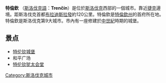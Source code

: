 {{Infobox City
|chinese_name = 特倫欽
|official_name = Trenčín
|image_flag= Flag of Trenčín.svg
|image_seal= Coat of Arms of Trenčín.svg
|image_map = 
|image_skyline = Trenčín, pamiatky z mosta 3.jpg
|image_caption = 
|mapsize = 
|subdivision_type = [[国家|国家]]
|subdivision_name = [[斯洛伐克|斯洛伐克]]
|leader_title = 
|leader_name =
|region= 
|departement= 
|party=
|mandat=since = 
|area_total = 81.996
|population_as_of  = 2006-12-31
|population_total = 56,760
|population_density = 
|timezone = +1
|latd = 
|latm = 
|lats = 
|latNS = 
|longd = 
|longm = 
|longs = 
|longEW = 
|website = http://www.trencin.sk/
|}}

'''特倫欽''' （[[斯洛伐克語|斯洛伐克語]]：'''Trenčín'''）是位於[[斯洛伐克|斯洛伐克]]西部的一個城市。靠近[[捷克|捷克]]邊境。距斯洛伐克首都[[布拉迪斯拉發|布拉迪斯拉發]]約120公里。特倫欽是[[特倫欽州|特倫欽州]]的首府所在地。特倫欽是斯洛伐克第9大城市。市內有一座修建於[[中世紀|中世紀]]時期的城堡。

==景点==
*[[特伦钦城堡|特伦钦城堡]]
*和平广场
*[[特伦钦犹太会堂|特伦钦犹太会堂]]
{{Commonscat|Trenčín}}

[[Category:斯洛伐克城市|Category:斯洛伐克城市]]



{{斯洛伐克小作品}}